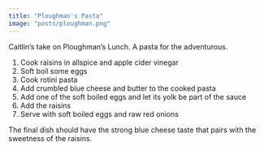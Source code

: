 ```yaml
---
title: "Ploughman's Pasta"
image: "posts/ploughman.png"
---
```


Caitlin's take on Ploughman's Lunch. A pasta for the adventurous.

1. Cook raisins in allspice and apple cider vinegar
2. Soft boil some eggs
3. Cook rotini pasta
4. Add crumbled blue cheese and butter to the cooked pasta 
5. Add one of the soft boiled eggs and let its yolk be part of the sauce
6. Add the raisins
7. Serve with soft boiled eggs and raw red onions

The final dish should have the strong blue cheese taste that pairs with the sweetness of the raisins.

